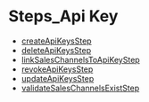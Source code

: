 
# Steps\_Api Key

- [createApiKeysStep](../Steps_Api_Key/functions/core_flows.Api_Key.Steps_Api_Key.createApiKeysStep/page.mdx)
- [deleteApiKeysStep](../Steps_Api_Key/functions/core_flows.Api_Key.Steps_Api_Key.deleteApiKeysStep/page.mdx)
- [linkSalesChannelsToApiKeyStep](../Steps_Api_Key/functions/core_flows.Api_Key.Steps_Api_Key.linkSalesChannelsToApiKeyStep/page.mdx)
- [revokeApiKeysStep](../Steps_Api_Key/functions/core_flows.Api_Key.Steps_Api_Key.revokeApiKeysStep/page.mdx)
- [updateApiKeysStep](../Steps_Api_Key/functions/core_flows.Api_Key.Steps_Api_Key.updateApiKeysStep/page.mdx)
- [validateSalesChannelsExistStep](../Steps_Api_Key/functions/core_flows.Api_Key.Steps_Api_Key.validateSalesChannelsExistStep/page.mdx)
